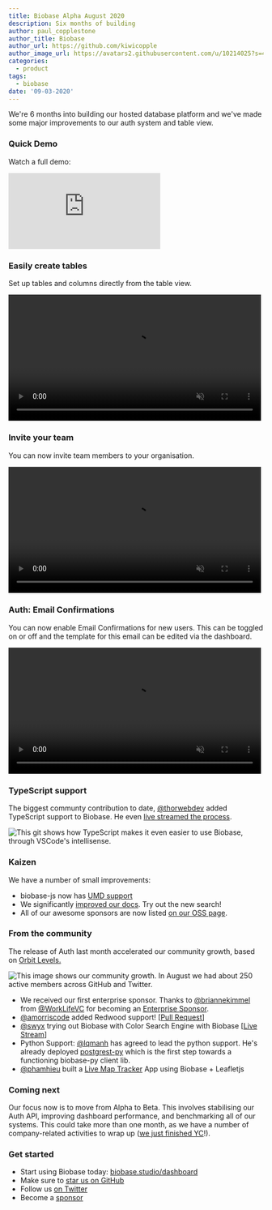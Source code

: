 ```yaml
---
title: Biobase Alpha August 2020
description: Six months of building
author: paul_copplestone
author_title: Biobase
author_url: https://github.com/kiwicopple
author_image_url: https://avatars2.githubusercontent.com/u/10214025?s=400&u=c6775be2ae667e2acae3ccd347fed62bb3f5b3e7&v=4
categories:
  - product
tags:
  - biobase
date: '09-03-2020'
---
```


We're 6 months into building our hosted database platform and we've made some major improvements to our auth system and table view.

### Quick Demo

Watch a full demo:

<div className="video-container">
  <iframe
    className="w-full"
    src="https://www.loom.com/embed/a43084629c7e47828e3a292b60719393"
    frameBorder="0"
    allowFullScreen
  ></iframe>
</div>

### Easily create tables

Set up tables and columns directly from the table view.

<video width="99%" autoPlay loop muted playsInline controls={true}>
  <source
    src="https://xguihxuzqibwxjnimxev.supabase.co/storage/v1/object/public/videos/docs/new-tables.mp4"
    type="video/mp4"
  />
</video>

### Invite your team

You can now invite team members to your organisation.

<video width="99%" autoPlay loop muted playsInline controls={true}>
  <source
    src="https://xguihxuzqibwxjnimxev.supabase.co/storage/v1/object/public/videos/docs/invite-team.mp4"
    type="video/mp4"
  />
</video>

### Auth: Email Confirmations

You can now enable Email Confirmations for new users. This can be toggled on or off and the template for this email can be edited via the dashboard.

<video width="99%" autoPlay loop muted playsInline controls={true}>
  <source
    src="https://xguihxuzqibwxjnimxev.supabase.co/storage/v1/object/public/videos/docs/confirm-email.mp4"
    type="video/mp4"
  />
</video>

### TypeScript support

The biggest communty contribution to date, [@thorwebdev](https://twitter.com/thorwebdev) added TypeScript support to Biobase. He even [live streamed the process](https://twitter.com/thorwebdev/status/1292722189788016641).

![This git shows how TypeScript makes it even easier to use Biobase, through VSCode's intellisense.](/images/blog/typescript-support.gif)

### Kaizen

We have a number of small improvements:

- biobase-js now has [UMD support](https://github.com/biobase-ai/biobase/pull/156)
- We significantly [improved our docs](/docs). Try out the new search!
- All of our awesome sponsors are now listed [on our OSS page](/open-source).

### From the community

The release of Auth last month accelerated our community growth, based on [Orbit Levels.](https://github.com/orbit-love/orbit-model)

![This image shows our community growth. In August we had about 250 active members across GitHub and Twitter.](/images/blog/community-august.png)

- We received our first enterprise sponsor. Thanks to [@briannekimmel](https://twitter.com/briannekimmel) from [@WorkLifeVC](https://twitter.com/WorkLifeVC) for becoming an [Enterprise Sponsor](https://github.com/sponsors/biobase).
- [@amorriscode](https://github.com/amorriscode) added Redwood support! [[Pull Request](https://github.com/redwoodjs/redwood/pull/1033)]
- [@swyx](https://twitter.com/swyx) trying out Biobase with Color Search Engine with Biobase [[Live Stream](https://twitter.com/swyx/status/1300538001508896768)]
- Python Support: [@lqmanh](https://github.com/lqmanh) has agreed to lead the python support. He's already deployed [postgrest-py](https://github.com/biobase-ai/postgrest-py) which is the first step towards a functioning biobase-py client lib.
- [@phamhieu](https://github.com/phamhieu) built a [Live Map Tracker](https://github.com/phamhieu/biobase-realtime-map) App using Biobase + Leafletjs

### Coming next

Our focus now is to move from Alpha to Beta. This involves stabilising our Auth API, improving dashboard performance, and benchmarking all of our systems. This could take more than one month, as we have a number of company-related activities to wrap up ([we just finished YC](https://techcrunch.com/2020/08/25/here-are-the-94-companies-from-y-combinators-summer-2020-demo-day-2/)!).

### Get started

- Start using Biobase today: [biobase.studio/dashboard](https://biobase.studio/dashboard)
- Make sure to [star us on GitHub](https://github.com/biobase-ai/biobase)
- Follow us [on Twitter](https://twitter.com/biobase)
- Become a [sponsor](https://github.com/sponsors/biobase)
